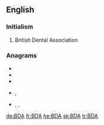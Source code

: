 ==English==

===Initialism===
{{rfc-header|Initialism}}
{{head|en|initialism}}

# British Dental Association

===Anagrams===
* {{l|en|ABD}}
* {{l|en|ADB}}
* {{l|en|bad}}
* {{l|en|dab}}, {{l|en|DAB}}
* {{l|en|dba}}, {{l|en|DBA}}, {{l|en|D.B.A.}}

[[de:BDA]]
[[fr:BDA]]
[[he:BDA]]
[[sk:BDA]]
[[tr:BDA]]